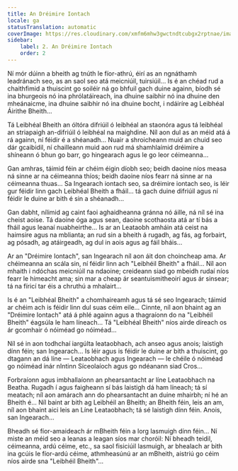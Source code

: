```yaml
---
title: An Dréimire Iontach
locale: ga
statusTranslation: automatic
coverImage: https://res.cloudinary.com/xmfm6mhw3gwctndtcubgx2rptnae/image/upload/v1740468922/small_cover_tratado_de_psicologia_revolucionaria_a4c0dca4e0.webp
sidebar:
    label: 2. An Dréimire Iontach
    order: 2
---
```

Ní mór dúinn a bheith ag tnúth le fíor-athrú, éirí as an ngnáthamh leadránach seo, as an saol seo atá meicniúil, tuirsiúil... Is é an chéad rud a chaithfimid a thuiscint go soiléir ná go bhfuil gach duine againn, bíodh sé ina bhurgeois nó ina phrólatáireach, ina dhuine saibhir nó ina dhuine den mheánaicme, ina dhuine saibhir nó ina dhuine bocht, i ndáiríre ag Leibhéal Áirithe Bheith...

Tá Leibhéal Bheith an óltóra difriúil ó leibhéal an staonóra agus tá leibhéal an striapaigh an-difriúil ó leibhéal na maighdine. Níl aon dul as an méid atá á rá againn, ní féidir é a shéanadh... Nuair a shroicheann muid an chuid seo dár gcaibidil, ní chailleann muid aon rud má shamhlaímid dréimire a shíneann ó bhun go barr, go hingearach agus le go leor céimeanna...

Gan amhras, táimid féin ar chéim éigin díobh seo; beidh daoine níos measa ná sinne ar na céimeanna thíos; beidh daoine níos fearr ná sinne ar na céimeanna thuas... Sa Ingearach iontach seo, sa dréimire iontach seo, is léir gur féidir linn gach Leibhéal Bheith a fháil... tá gach duine difriúil agus ní féidir le duine ar bith é sin a shéanadh...

Gan dabht, nílimid ag caint faoi aghaidheanna gránna nó áille, ná níl sé ina cheist aoise. Tá daoine óga agus sean, daoine scothaosta atá ar tí bás a fháil agus leanaí nuabheirthe... Is ar an Leataobh amháin atá ceist na haimsire agus na mblianta; an rud sin a bheith á rugadh, ag fás, ag forbairt, ag pósadh, ag atáirgeadh, ag dul in aois agus ag fáil bháis...

Ar an "Dréimire Iontach", san Ingearach níl aon áit don choincheap ama. Ar chéimeanna an scála sin, ní féidir linn ach "Leibhéil Bheith" a fháil... Níl aon mhaith i ndóchas meicniúil na ndaoine; creideann siad go mbeidh rudaí níos fearr le himeacht ama; sin mar a cheap ár seantuismitheoirí agus ár sinsear; tá na fíricí tar éis a chruthú a mhalairt...

Is é an "Leibhéal Bheith" a chomhaireamh agus tá sé seo Ingearach; táimid ar chéim ach is féidir linn dul suas céim eile... Cinnte, níl aon bhaint ag an "Dréimire Iontach" atá á phlé againn agus a thagraíonn do na "Leibhéil Bheith" éagsúla le ham líneach... Tá "Leibhéal Bheith" níos airde díreach os ár gcomhair ó nóiméad go nóiméad...

Níl sé in aon todhchaí iargúlta leataobhach, ach anseo agus anois; laistigh dínn féin; san Ingearach... Is léir agus is féidir le duine ar bith a thuiscint, go dtagann an dá líne — Leataobhach agus Ingearach — le chéile ó nóiméad go nóiméad inár nIntinn Síceolaíoch agus go ndéanann siad Cros...

Forbraíonn agus imbhallaíonn an phearsantacht ar líne Leataobhach na Beatha. Rugadh í agus faigheann sí bás laistigh dá ham líneach; tá sí meatach; níl aon amárach ann do phearsantacht an duine mhairbh; ní hé an Bheith é... Níl baint ar bith ag Leibhéil an Bheith; an Bheith féin, leis an am, níl aon bhaint aici leis an Líne Leataobhach; tá sé laistigh dínn féin. Anois, san Ingearach...

Bheadh sé fíor-amaideach ár mBheith féin a lorg lasmuigh dínn féin... Ní miste an méid seo a leanas a leagan síos mar choróil: Ní bheadh teidil, céimeanna, ardú céime, etc., sa saol fisiciúil lasmuigh, ar bhealach ar bith ina gcúis le fíor-ardú céime, athmheasúnú ar an mBheith, aistriú go céim níos airde sna "Leibhéil Bheith"...

